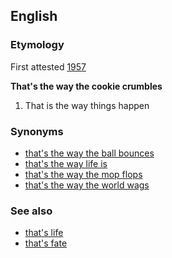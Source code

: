 ==English==
===Etymology===
First attested [[w:1957|1957]]

{{idiom}}
'''That's the way the cookie crumbles'''
#That is the way things happen

===Synonyms===
*[[that's the way the ball bounces]]
*[[that's the way life is]]
*[[that's the way the mop flops]]
*[[that's the way the world wags]]

===See also===
*[[that's life]]
*[[that's fate]]